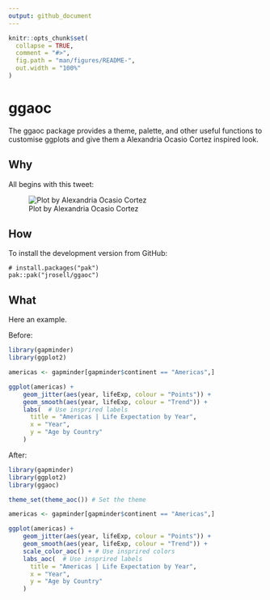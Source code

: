 ```yaml
---
output: github_document
---
```


<!-- README.md is generated from README.Rmd. Please edit that file -->

```r
knitr::opts_chunk$set(
  collapse = TRUE,
  comment = "#>",
  fig.path = "man/figures/README-",
  out.width = "100%"
)
```

# ggaoc

The ggaoc package provides a theme, palette, and other useful functions to
customise ggplots and give them a Alexandria Ocasio Cortez inspired look.

## Why

All begins with this tweet:

![Plot by Alexandria Ocasio Cortez](man/figures/aoc.jpg)


## How

To install the development version from GitHub:

```
# install.packages("pak")
pak::pak("jrosell/ggaoc")
```

## What

Here an example.

Before:

```r
library(gapminder)
library(ggplot2)

americas <- gapminder[gapminder$continent == "Americas",]

ggplot(americas) +
    geom_jitter(aes(year, lifeExp, colour = "Points")) +
    geom_smooth(aes(year, lifeExp, colour = "Trend")) +
    labs(  # Use insprired labels
      title = "Americas | Life Expectation by Year",
      x = "Year",
      y = "Age by Country"
    )
```


After:

```r
library(gapminder)
library(ggplot2)
library(ggaoc)

theme_set(theme_aoc()) # Set the theme

americas <- gapminder[gapminder$continent == "Americas",]

ggplot(americas) +
    geom_jitter(aes(year, lifeExp, colour = "Points")) +
    geom_smooth(aes(year, lifeExp, colour = "Trend")) +
    scale_color_aoc() + # Use insprired colors
    labs_aoc(  # Use insprired labels
      title = "Americas | Life Expectation by Year",
      x = "Year",
      y = "Age by Country"
    )
```

